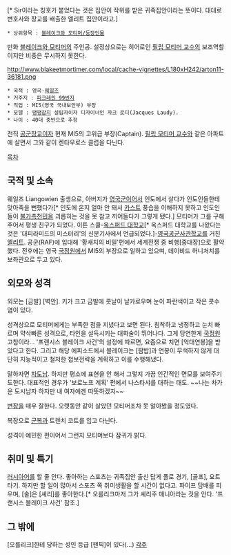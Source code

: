 '''{{{+1 프랜시스 퍼시 블레이크 경 | Sir Francis Percy Blake}}}'''[* Sir이라는 칭호가 붙었다는 것은 집안이 작위를 받은 귀족집안이라는 뜻이다. 대대로 변호사와 장교를 배출한 엘리트 집안이라고.]

 * 상위항목 : [[블레이크와 모티머/등장인물]]

만화 [[블레이크와 모티머]]의 주인공. 설정상으로는 히어로인 [[필립 모티머 교수]]의 보조역할이지만 비중은 무시하지 못한다.

http://www.blakeetmortimer.com/local/cache-vignettes/L180xH242/arton11-36181.png

 * 국적 : 영국-[[웨일즈]]
 * 거주지 : [[파크레인 99번지]]
 * 직업 : MI5(영국 국내보안부) 부장
 * 모델 : [[땡땡]]잡지 설립자이자 디자이너인 자크 로디(Jacques Laudy).
 * 나이 : 40대 중반으로 추정

전직 [[공군]][[장교]]이자 현재 MI5의 고위급 부장(Captain). [[필립 모티머 교수]]와 같은 아파트에 살면서 그와 같이 켄타우로스 클럽을 다닌다.

[[목차]]
== 국적 및 소속 ==
웨일즈  Liangowien 출생으로, 아버지가 [[영국군]]이어서 인도에서 살다가 인도인들한테 맞아죽을 뻔했다가[* 인도에 온지 얼마 안 돼서 [[카스트]] 풍습을 이해하지 못하고 인도인들이 [[불가촉천민]]을 괴롭히는 것을 못 참고 끼어들다가 그렇게 됐다.] 모티머가 그를 구해주어서 평생 친구가 되었다.
이튼 스쿨-[[옥스퍼드 대학교]][* 옥스퍼드 대학교를 나왔다는 것은 '대피라미드의 미스터리'의 신문기사에서 언급되었다.]-[[영국공군사관학교]]를 거친 [[엘리트]]. 공군(RAF)에 입대해 '황새치의 비밀'편에서 세계전쟁 중 비행[중대장]으로 활약했다. 전후에는 영국 [[국가정보원|국정원]]에서 MI5의 부장으로 일하고 있으며, 데이비드 허니처치를 보좌관으로 두고 있다.
== 외모와 성격 ==
외모는 [금발] [벽안]. 키가 크고 금발에 콧날이 날카로우며 눈이 파란색이고 작은 콧수염이 있다.

성격상으로 모티머에게는 부족한 점을 지녔다고 보면 된다. 침착하고 냉정하고 눈치 빠르며 약삭빠른 성격으로, 타인을 설득시키는 대화술이 뛰어나다. 그게 당연한게 [[국가정보원|국정원]] 고참이라...
'프랜시스 블레이크 사건'의 설정에 따르면, 요즘으로 치면 [억대연봉]을 받았다고 한다. 그리고 해당 에피소드에서 블레이크는 [짬밥]과 연봉이 무색하지 않게 대단히 지능적이고 철저한 첩보전략을 계획하고 이를 수행해냈다.

말하자면 [[차도남]]. 하지만 평소에 표현을 안 해서 그렇지 가끔 인간적인 면모를 보여주기도한다. 대표적인 경우가 '보로노프 계획' 편에서 나스타샤를 대하는 태도. ~~나는 차가운 도시남자 하지만 내 여자에겐 따뜻하겠지~~

[[변장]]을 매우 잘한다. 오랫동안 같이 살았던 모티머조차 못 알아봤을 정도였다.

복장으로 [[군복]]과 트렌치 코트를 입고 다닌다.

성격이 예민한 편이어서 그런지 모티머보다 잠귀가 밝다.
== 취미 및 특기 ==
[[러시아어]]를 할 줄 안다.
좋아하는 스포츠는 귀족집안 출신 답게 폴로 경기, [골프], 요트타기. 하지만 할 일이 많아서 스포츠 쪽 취미생활을 할 시간이 없다고.
파이프 담배를 피우며, [술]은 [셰리]를 좋아한다.[* 오를리크마저 그가 셰리주 매니아라는 것을 안다. '프랜시스 블레이크 사건' 참조.]
== 그 밖에 ==
[오를리크]한테 당하는 성인 등급 [팬픽]이 있다(...)
[[각주]]
